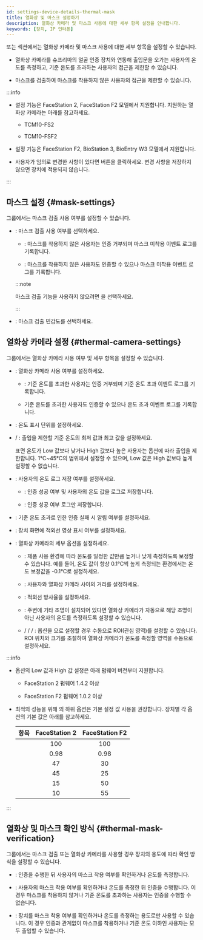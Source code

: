 ```yaml
---
id: settings-device-details-thermal-mask
title: 열화상 및 마스크 설정하기
description: 열화상 카메라 및 마스크 사용에 대한 세부 항목 설정을 안내합니다.
keywords: [장치, IP 인터폰]
---
```


<Cmd sid='device.info.temperMask' product='2' /> 또는 <Cmd sid='device.info.mask' product='2' /> 섹션에서는 열화상 카메라 및 마스크 사용에 대한 세부 항목을 설정할 수 있습니다.

* 열화상 카메라를 슈프리마의 얼굴 인증 장치와 연동해 출입문을 오가는 사용자의 온도를 측정하고, 기준 온도를 초과하는 사용자의 접근을 제한할 수 있습니다.

* 마스크를 검출하여 마스크를 착용하지 않은 사용자의 접근을 제한할 수 있습니다.

:::info

* <Cmd sid='device.thermal.title' product='2' /> 설정 기능은 FaceStation 2, FaceStation F2 모델에서 지원합니다. 지원하는 열화상 카메라는 아래를 참고하세요.

  * TCM10-FS2

  * TCM10-FSF2

* <Cmd sid='device.mask.useMask' product='2' /> 설정 기능은 FaceStation F2, BioStation 3, BioEntry W3 모델에서 지원합니다.

* 사용자가 임의로 변경한 사항이 있다면 <Cmd sid='button.apply' product='2' /> 버튼을 클릭하세요. 변경 사항을 저장하지 않으면 장치에 적용되지 않습니다.

:::


## 마스크 설정 {#mask-settings}

<Cmd sid='device.mask.title' product='2' /> 그룹에서는 마스크 검출 사용 여부를 설정할 수 있습니다.

* <Cmd sid='device.mask.useMask' product='2' />: 마스크 검출 사용 여부를 선택하세요.

  * <Cmd sid='device.thermal.maskCheckModeHard' product='2' />: 마스크를 착용하지 않은 사용자는 인증 거부되며 마스크 미착용 이벤트 로그를 기록합니다.

  * <Cmd sid='device.thermal.maskCheckModeSoft' product='2' />: 마스크를 착용하지 않은 사용자도 인증할 수 있으나 마스크 미착용 이벤트 로그를 기록합니다.

  :::note

  마스크 검출 기능을 사용하지 않으려면 <Cmd sid='device.thermal.maskCheckModeOff' product='2' />을 선택하세요.

  :::

* <Cmd sid='device.thermal.maskdetectlevel' product='2' />: 마스크 검출 민감도를 선택하세요.


## 열화상 카메라 설정 {#thermal-camera-settings}

<Cmd sid='device.thermal.title' product='2' /> 그룹에서는 열화상 카메라 사용 여부 및 세부 항목을 설정할 수 있습니다.

* <Cmd sid='device.thermal.useThermalCamera' product='2' />: 열화상 카메라 사용 여부를 설정하세요.

  * <Cmd sid='device.thermal.tempCheckModeHard' product='2' />: 기준 온도를 초과한 사용자는 인증 거부되며 기준 온도 초과 이벤트 로그를 기록합니다.
  
  * <Cmd sid='device.thermal.tempCheckModeSoft' product='2' /> 기준 온도를 초과한 사용자도 인증할 수 있으나 온도 초과 이벤트 로그를 기록합니다.

* <Cmd sid='device.thermal.usecentigrade' product='2' />: 온도 표시 단위를 설정하세요.

* <Cmd sid='device.thermal.temperatureThresholdCelc' product='2' /> / <Cmd sid='device.thermal.temperatureThresholdFahr' product='2' />: 출입을 제한할 기준 온도의 최저 값과 최고 값을 설정하세요.

  표면 온도가 <Cmd>Low</Cmd> 값보다 낮거나 <Cmd>High</Cmd> 값보다 높은 사용자는 <Cmd sid='device.thermal.useThermalCamera' product='2' /> 옵션에 따라 출입을 제한합니다. 1℃\~45℃의 범위에서 설정할 수 있으며, <Cmd>Low</Cmd> 값은 <Cmd>High</Cmd> 값보다 높게 설정할 수 없습니다.

* <Cmd sid='device.thermal.useAuditTemperature' product='2' />: 사용자의 온도 로그 저장 여부를 설정하세요. 

  * <Cmd sid='device.info.enabled' product='2' />: 인증 성공 여부 및 사용자의 온도 값을 로그로 저장합니다.
  
  * <Cmd sid='device.info.disable' product='2' />: 인증 성공 여부 로그만 저장합니다.

* <Cmd sid='device.thermal.useTemperatureRejectSound' product='2' />: 기준 온도 초과로 인한 인증 실패 시 알림 여부를 설정하세요.

* <Cmd sid='device.thermal.useOverlapThermal' product='2' />: 장치 화면에 적외선 영상 표시 여부를 설정하세요.

* <Cmd sid='device.thermal.cameraconfig' product='2' />: 열화상 카메라의 세부 옵션을 설정하세요.

  * <Cmd sid='device.thermal.compensationCalcTemp' product='2' />: 제품 사용 환경에 따라 온도를 일정한 값만큼 높거나 낮게 측정하도록 보정할 수 있습니다. 예를 들어, 온도 값이 항상 0.1℃씩 높게 측정되는 환경에서는 온도 보정값을 -0.1℃로 설정하세요.

  * <Cmd sid='device.thermal.distance' product='2' />: 사용자와 열화상 카메라 사이의 거리를 설정하세요.

  * <Cmd sid='device.thermal.emissionRate' product='2' />: 적외선 방사율을 설정하세요.

  * <Cmd sid='device.thermal.useDynamicROI' product='2' />: 주변에 기타 조명이 설치되어 있다면 열화상 카메라가 자동으로 해당 조명이 아닌 사용자의 온도를 측정하도록 설정할 수 있습니다.

  * <Cmd sid='device.thermal.roiX' product='2' /> / <Cmd sid='device.thermal.roiY' product='2' /> / <Cmd sid='device.thermal.roiWidth' product='2' /> / <Cmd sid='device.thermal.roiHeight' product='2' />: <Cmd sid='device.thermal.useDynamicROI' product='2' /> 옵션을 <Cmd sid='device.info.disable' product='2' />으로 설정할 경우 수동으로 ROI(관심 영역)를 설정할 수 있습니다. ROI 위치와 크기를 조절하여 열화상 카메라가 온도를 측정할 영역을 수동으로 설정하세요.

:::info

* <Cmd sid='device.thermal.temperatureThreshold' product='2' /> 옵션의 <Cmd>Low</Cmd> 값과 <Cmd>High</Cmd> 값 설정은 아래 펌웨어 버전부터 지원합니다.

  * FaceStation 2 펌웨어 1.4.2 이상

  * FaceStation F2 펌웨어 1.0.2 이상

* 최적의 성능을 위해 <Cmd sid='device.thermal.cameraconfig' product='2' />의 하위 옵션은 기본 설정 값 사용을 권장합니다. 장치별 각 옵션의 기본 값은 아래를 참고하세요.

  | 항목 | FaceStation 2 | FaceStation F2 |
  | -- | :--: | :--: |
  | <Cmd sid='device.thermal.distance' product='2' /> | 100 | 100 |
  | <Cmd sid='device.thermal.emissionRate' product='2' /> | 0.98 | 0.98 |
  | <Cmd sid='device.thermal.roiX' product='2' /> | 47 | 30 |
  | <Cmd sid='device.thermal.roiY' product='2' /> | 45 | 25 |
  | <Cmd sid='device.thermal.roiWidth' product='2' /> | 15 | 50 |
  | <Cmd sid='device.thermal.roiHeight' product='2' /> | 10 | 55 |

:::


## 열화상 및 마스크 확인 방식 {#thermal-mask-verification}

<Cmd sid='device.thermal.mode' product='2' /> 그룹에서는 마스크 검출 또는 열화상 카메라를 사용할 경우 장치의 용도에 따라 확인 방식을 설정할 수 있습니다.

* <Cmd sid='device.thermal.authBeforeMode' product='2' />: 인증을 수행한 뒤 사용자의 마스크 착용 여부를 확인하거나 온도를 측정합니다.

* <Cmd sid='device.thermal.authAfterMode' product='2' />: 사용자의 마스크 착용 여부를 확인하거나 온도를 측정한 뒤 인증을 수행합니다. 이 경우 마스크를 착용하지 않거나 기준 온도를 초과하는 사용자는 인증을 수행할 수 없습니다.

* <Cmd sid='device.thermal.authTemperatureOnlyMode' product='2' />: 장치를 마스크 착용 여부를 확인하거나 온도를 측정하는 용도로만 사용할 수 있습니다. 이 경우 인증과 관계없이 마스크를 착용하거나 기준 온도 이하인 사용자는 모두 출입할 수 있습니다.